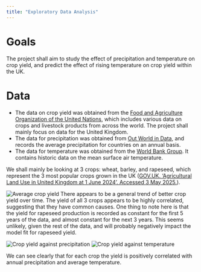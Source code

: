 ```yaml
---
title: "Exploratory Data Analysis"
---
```


# Goals

The project shall aim to study the effect of precipitation and temperature on crop yield, and predict the effect of rising temperature on crop yield within the UK.

# Data

-   The data on crop yield was obtained from the [Food and Agriculture Organization of the United Nations](https://www.fao.org/faostat/en/#data/QCL/metadata), which includes various data on crops and livestock products from across the world. The project shall mainly focus on data for the United Kingdom.
-   The data for precipitation was obtained from [Out World in Data](https://ourworldindata.org/grapher/average-precipitation-per-year), and records the average precipitation for countries on an annual basis.
-   The data for temperature was obtained from the [World Bank Group](https://climateknowledgeportal.worldbank.org/country/united-kingdom/climate-data-historical#:~:text=The%20UK). It contains historic data on the mean surface air temperature.

We shall mainly be looking at 3 crops: wheat, barley, and rapeseed, which represent the 3 most popular crops grown in the UK ([GOV.UK. ‘Agricultural Land Use in United Kingdom at 1 June 2024’. Accessed 3 May 2025.](https://www.gov.uk/government/statistics/agricultural-land-use-in-the-united-kingdom/agricultural-land-use-in-united-kingdom-at-1-june-2023)).

![Average crop yield](./outputs/100-eda/annual_yield.png "Annual Yield of Crops in the UK") There appears to be a general trend of better crop yield over time. The yield of all 3 crops appears to be highly correlated, suggesting that they have common causes. One thing to note here is that the yield for rapeseed production is recorded as constant for the first 5 years of the data, and almost constant for the next 3 years. This seems unlikely, given the rest of the data, and will probably negatively impact the model fit for rapeseed yield.

![Crop yield against precipitation](./outputs/100-eda/precipitation_yield.png "Yield against precipitation of Crops in the UK") ![Crop yield against temperature](./outputs/100-eda/temp_yield.png "Yield against temperature of Crops in the UK")

We can see clearly that for each crop the yield is positively correlated with annual precipitation and average temperature.
